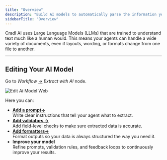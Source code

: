 ```yaml
---
title: "Overview"
description: "Build AI models to automatically parse the information you need from any document type."
sidebarTitle: "Overview"
---
```


Cradl AI uses Large Language Models (LLMs) that are trained to understand text much like a human would. This means your agents can handle a wide variety of documents, even if layouts, wording, or formats change from one file to another.

---

## Editing Your AI Model

Go to _Workflow_ [→](#) _Extract with AI_ node.

![Edit Ai Model Web](/images/edit-ai-model.webp)

Here you can:

- [**Add a prompt→**](/core-concepts/ai-model/prompting)\
  Write clear instructions that tell your agent what to extract.
- [**Add validators →**](/core-concepts/ai-model/validators)\
  Add field-level checks to make sure extracted data is accurate.
- [**Add formatters→**](/core-concepts/ai-model/formatters)\
  Format outputs so your data is always structured the way you need it.
- **Improve your model**\
  Refine prompts, validation rules, and feedback loops to continuously improve your results.